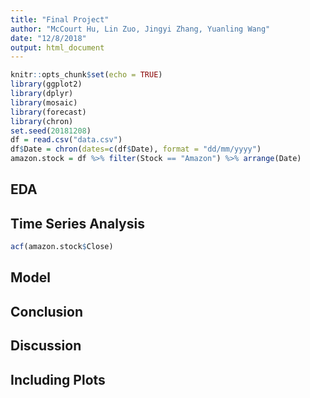 ```yaml
---
title: "Final Project"
author: "McCourt Hu, Lin Zuo, Jingyi Zhang, Yuanling Wang"
date: "12/8/2018"
output: html_document
---
```


```r
knitr::opts_chunk$set(echo = TRUE)
library(ggplot2)
library(dplyr)
library(mosaic)
library(forecast)
library(chron)
set.seed(20181208)
df = read.csv("data.csv")
df$Date = chron(dates=c(df$Date), format = "dd/mm/yyyy")
amazon.stock = df %>% filter(Stock == "Amazon") %>% arrange(Date)
```

## EDA

## Time Series Analysis

```r
acf(amazon.stock$Close)
```

## Model

## Conclusion

## Discussion


## Including Plots